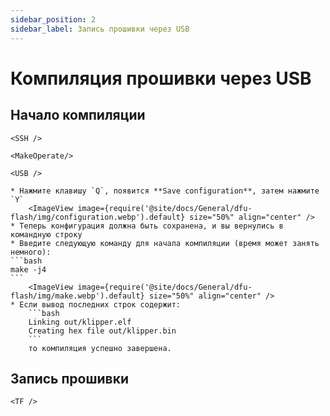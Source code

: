 ```yaml
---
sidebar_position: 2
sidebar_label: Запись прошивки через USB
---
```




# Компиляция прошивки через USB

## Начало компиляции

    <SSH />

    <MakeOperate/>

    <USB />

    * Нажмите клавишу `Q`, появится **Save configuration**, затем нажмите `Y`
        <ImageView image={require('@site/docs/General/dfu-flash/img/configuration.webp').default} size="50%" align="center" />
    * Теперь конфигурация должна быть сохранена, и вы вернулись в командную строку
    * Введите следующую команду для начала компиляции (время может занять немного):
    ```bash
    make -j4
    ```
        <ImageView image={require('@site/docs/General/dfu-flash/img/make.webp').default} size="50%" align="center" />
    * Если вывод последних строк содержит:
        ```bash
        Linking out/klipper.elf
        Creating hex file out/klipper.bin
        ```
        то компиляция успешно завершена.

## Запись прошивки

    <TF />
